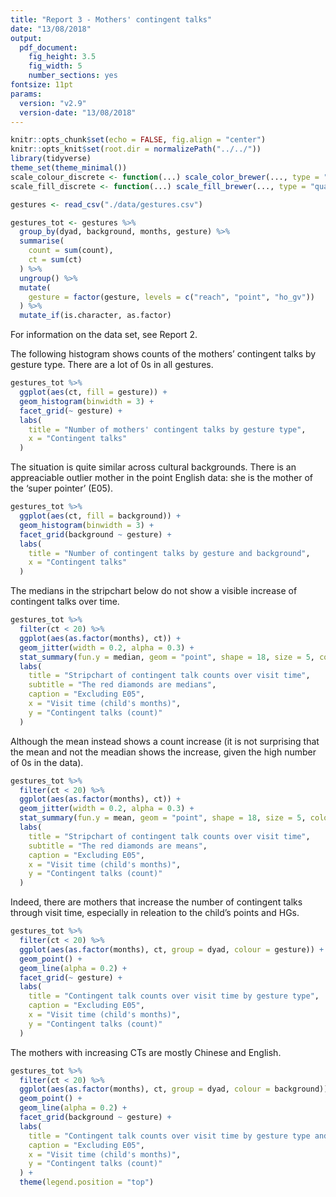 ```yaml
---
title: "Report 3 - Mothers' contingent talks"
date: "13/08/2018"
output:
  pdf_document:
    fig_height: 3.5
    fig_width: 5
    number_sections: yes
fontsize: 11pt
params:
  version: "v2.9"
  version-date: "13/08/2018"
---
```


```r
knitr::opts_chunk$set(echo = FALSE, fig.align = "center")
knitr::opts_knit$set(root.dir = normalizePath("../../"))
library(tidyverse)
theme_set(theme_minimal())
scale_colour_discrete <- function(...) scale_color_brewer(..., type = "qual", palette = "Dark2")
scale_fill_discrete <- function(...) scale_fill_brewer(..., type = "qual", palette = "Dark2")
```

```r
gestures <- read_csv("./data/gestures.csv")

gestures_tot <- gestures %>%
  group_by(dyad, background, months, gesture) %>%
  summarise(
    count = sum(count),
    ct = sum(ct)
  ) %>%
  ungroup() %>%
  mutate(
    gesture = factor(gesture, levels = c("reach", "point", "ho_gv"))
  ) %>%
  mutate_if(is.character, as.factor)
```

For information on the data set, see Report 2.

The following histogram shows counts of the mothers' contingent talks by gesture type. There are a lot of 0s in all gestures.

```r
gestures_tot %>%
  ggplot(aes(ct, fill = gesture)) +
  geom_histogram(binwidth = 3) +
  facet_grid(~ gesture) +
  labs(
    title = "Number of mothers' contingent talks by gesture type",
    x = "Contingent talks"
  )
```

The situation is quite similar across cultural backgrounds. There is an appreaciable outlier mother in the point English data: she is the mother of the 'super pointer' (E05).

```r
gestures_tot %>%
  ggplot(aes(ct, fill = background)) +
  geom_histogram(binwidth = 3) +
  facet_grid(background ~ gesture) +
  labs(
    title = "Number of contingent talks by gesture and background",
    x = "Contingent talks"
  )
```

The medians in the stripchart below do not show a visible increase of contingent talks over time.

```r
gestures_tot %>%
  filter(ct < 20) %>%
  ggplot(aes(as.factor(months), ct)) +
  geom_jitter(width = 0.2, alpha = 0.3) +
  stat_summary(fun.y = median, geom = "point", shape = 18, size = 5, color = "red") +
  labs(
    title = "Stripchart of contingent talk counts over visit time",
    subtitle = "The red diamonds are medians",
    caption = "Excluding E05",
    x = "Visit time (child's months)",
    y = "Contingent talks (count)"
  )
```

Although the mean instead shows a count increase (it is not surprising that the mean and not the meadian shows the increase, given the high number of 0s in the data).

```r
gestures_tot %>%
  filter(ct < 20) %>%
  ggplot(aes(as.factor(months), ct)) +
  geom_jitter(width = 0.2, alpha = 0.3) +
  stat_summary(fun.y = mean, geom = "point", shape = 18, size = 5, color = "red") +
  labs(
    title = "Stripchart of contingent talk counts over visit time",
    subtitle = "The red diamonds are means",
    caption = "Excluding E05",
    x = "Visit time (child's months)",
    y = "Contingent talks (count)"
  )
```

Indeed, there are mothers that increase the number of contingent talks through visit time, especially in releation to the child's points and HGs.

```r
gestures_tot %>%
  filter(ct < 20) %>%
  ggplot(aes(as.factor(months), ct, group = dyad, colour = gesture)) +
  geom_point() +
  geom_line(alpha = 0.2) +
  facet_grid(~ gesture) +
  labs(
    title = "Contingent talk counts over visit time by gesture type",
    caption = "Excluding E05",
    x = "Visit time (child's months)",
    y = "Contingent talks (count)"
  )
```

The mothers with increasing CTs are mostly Chinese and English.

```r
gestures_tot %>%
  filter(ct < 20) %>%
  ggplot(aes(as.factor(months), ct, group = dyad, colour = background)) +
  geom_point() +
  geom_line(alpha = 0.2) +
  facet_grid(background ~ gesture) +
  labs(
    title = "Contingent talk counts over visit time by gesture type and background",
    caption = "Excluding E05",
    x = "Visit time (child's months)",
    y = "Contingent talks (count)"
  ) +
  theme(legend.position = "top")
```
